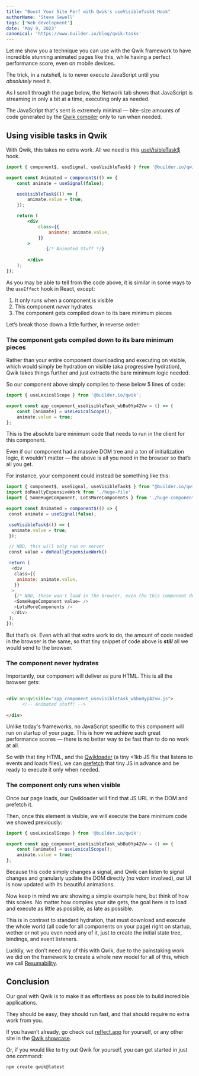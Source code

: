 ```yaml
---
title: "Boost Your Site Perf with Qwik's useVisibleTask$ Hook"
authorName: 'Steve Sewell'
tags: ['Web development']
date: 'May 9, 2023'
canonical: 'https://www.builder.io/blog/qwik-tasks'
---
```



<ArticleBlock>

Let me show you a technique you can use with the Qwik framework to have incredible stunning animated pages like this, while having a perfect performance score, even on mobile devices.

The trick, in a nutshell, is to never execute JavaScript until you *absolutely* need it.

As I scroll through the page below, the Network tab shows that JavaScript is streaming in only a bit at a time, executing only as needed.

The JavaScript that's sent is extremely minimal — bite-size amounts of code generated by the [Qwik compiler](https://qwik.builder.io/docs/advanced/optimizer/) only to run when needed.

## Using visible tasks in Qwik

With Qwik, this takes no extra work. All we need is this [useVisibleTask$](https://qwik.builder.io/docs/components/tasks/#usevisibletask) hook.

```jsx
import { component$, useSignal, useVisibleTask$ } from '@builder.io/qwik';

export const Animated = component$(() => {
	const animate = useSignal(false);

	useVisibleTask$(() => {
		animate.value = true;
	});

	return (
		<div
			class={{
				animate: animate.value,
			}}
		>
			   {/* Animated Stuff */}
			  
		</div>
	);
});
```

As you may be able to tell from the code above, it is similar in some ways to the `useEffect` hook in React, except:

1.  It only runs when a component is visible
2.  This component _never_ hydrates
3.  The component gets compiled down to its bare minimum pieces

Let’s break those down a little further, in reverse order:

### The component gets compiled down to its bare minimum pieces

Rather than your entire component downloading and executing on visible, which would simply be hydration on visible (aka progressive hydration), Qwik takes things further and just extracts the bare minimum logic needed.

So our component above simply compiles to these below 5 lines of code:

```jsx
import { useLexicalScope } from '@builder.io/qwik';

export const app_component_useVisibleTask_wbBu0Yp42Vw = () => {
	const [animate] = useLexicalScope();
	animate.value = true;
};
```

This is the absolute bare minimum code that needs to run in the client for this component.

Even if our component had a massive DOM tree and a ton of initialization logic, it wouldn't matter — the above is all you need in the browser so that’s all you get.

For instance, your component could instead be something like this:

```jsx
import { component$, useSignal, useVisibleTask$ } from "@builder.io/qwik";
import doReallyExpensiveWork from './huge-file'
import { SomeHugeComponent, LotsMoreComponents } from './huge-components'

export const Animated = component$(() => {
 const animate = useSignal(false);

 useVisibleTask$(() => {
  animate.value = true;
 });

 // NBD, this will only run on server
 const value = doReallyExpensiveWork()

 return (
  <div
   class={{
    animate: animate.value,
   }}
  >
   {/* NBD, these won't load in the browser, even tho this component does */}
   <SomeHugeComponent value= />
   <LotsMoreComponents />
  </div>
 );
});
```

But that’s ok. Even with all that extra work to do, the amount of code needed in the browser is the same, so that tiny snippet of code above is _**still**_ all we would send to the browser.

### The component never hydrates

Importantly, our component will deliver as pure HTML. This is all the browser gets:

```html
 
<div on:qvisible="app_component_usevisibletask_wbbu0yp42vw.js">
	  <!-- Animated stuff! -->
	 
</div>
```

Unlike today's frameworks, no JavaScript specific to this component will run on startup of your page. This is how we achieve such great performance scores — there is no better way to be fast than to do no work at all.

So with that tiny HTML, and the [Qwikloader](https://qwik.builder.io/docs/advanced/qwikloader/) (a tiny \<1kb JS file that listens to events and loads files), we can [prefetch](https://qwik.builder.io/docs/advanced/speculative-module-fetching/) that tiny JS in advance and be ready to execute it only when needed.

### The component only runs when visible

Once our page loads, our Qwikloader will find that JS URL in the DOM and prefetch it.

Then, once this element is visible, we will execute the bare minimum code we showed previously:

```jsx
import { useLexicalScope } from '@builder.io/qwik';

export const app_component_useVisibleTask_wbBu0Yp42Vw = () => {
	const [animate] = useLexicalScope();
	animate.value = true;
};
```

Because this code simply changes a signal, and Qwik can listen to signal changes and granularly update the DOM directly (no vdom involved), our UI is now updated with its beautiful animations.

Now keep in mind we are showing a simple example here, but think of how this scales. No matter how complex your site gets, the goal here is to load and execute as little as possible, as late as possible.

This is in contrast to standard hydration, that must download and execute the whole world (all code for all components on your page) right on startup, wether or not you even need any of it, just to create the initial state tree, bindings, and event listeners.

Luckily, we don’t need any of this with Qwik, due to the painstaking work we did on the framework to create a whole new model for all of this, which we call [Resumability](https://qwik.builder.io/docs/concepts/resumable/).

## Conclusion

Our goal with Qwik is to make it as effortless as possible to build incredible applications.

They should be easy, they should run fast, and that should require no extra work from you.

If you haven’t already, go check out [reflect.app](https://reflect.app/home) for yourself, or any other site in the [Qwik showcase](https://qwik.builder.io/showcase/).

Or, if you would like to try out Qwik for yourself, you can get started in just one command:

```bash
npm create qwik@latest
```

</ArticleBlock>
